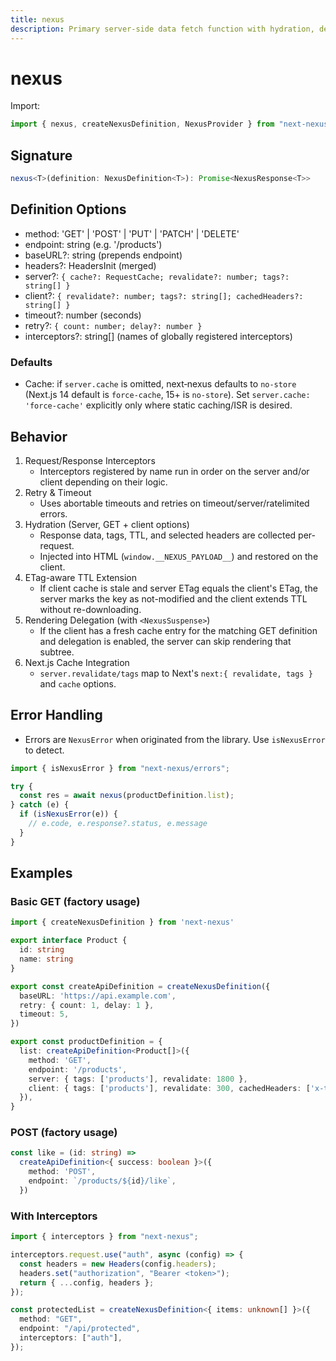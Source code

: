 ```yaml
---
title: nexus
description: Primary server-side data fetch function with hydration, delegation, retry/timeout, and interceptors.
---
```


# nexus

Import:

```ts path=null start=null
import { nexus, createNexusDefinition, NexusProvider } from "next-nexus";
```

## Signature

```ts path=null start=null
nexus<T>(definition: NexusDefinition<T>): Promise<NexusResponse<T>>
```

## Definition Options

- method: 'GET' | 'POST' | 'PUT' | 'PATCH' | 'DELETE'
- endpoint: string (e.g. '/products')
- baseURL?: string (prepends endpoint)
- headers?: HeadersInit (merged)
- server?: `{ cache?: RequestCache; revalidate?: number; tags?: string[] }`
- client?: `{ revalidate?: number; tags?: string[]; cachedHeaders?: string[] }`
- timeout?: number (seconds)
- retry?: `{ count: number; delay?: number }`
- interceptors?: string[] (names of globally registered interceptors)

### Defaults
- Cache: if `server.cache` is omitted, next‑nexus defaults to `no-store` (Next.js 14 default is `force-cache`, 15+ is `no-store`). Set `server.cache: 'force-cache'` explicitly only where static caching/ISR is desired.

## Behavior

1. Request/Response Interceptors
   - Interceptors registered by name run in order on the server and/or client depending on their logic.
2. Retry & Timeout
   - Uses abortable timeouts and retries on timeout/server/ratelimited errors.
3. Hydration (Server, GET + client options)
   - Response data, tags, TTL, and selected headers are collected per-request.
   - Injected into HTML (`window.__NEXUS_PAYLOAD__`) and restored on the client.
4. ETag-aware TTL Extension
   - If client cache is stale and server ETag equals the client's ETag, the server marks the key as not-modified and the client extends TTL without re-downloading.
5. Rendering Delegation (with `<NexusSuspense>`)
   - If the client has a fresh cache entry for the matching GET definition and delegation is enabled, the server can skip rendering that subtree.
6. Next.js Cache Integration
   - `server.revalidate/tags` map to Next's `next:{ revalidate, tags }` and `cache` options.

## Error Handling

- Errors are `NexusError` when originated from the library. Use `isNexusError` to detect.

```ts path=null start=null
import { isNexusError } from "next-nexus/errors";

try {
  const res = await nexus(productDefinition.list);
} catch (e) {
  if (isNexusError(e)) {
    // e.code, e.response?.status, e.message
  }
}
```

## Examples

### Basic GET (factory usage)

```ts path=null start=null
import { createNexusDefinition } from 'next-nexus'

export interface Product {
  id: string
  name: string
}

export const createApiDefinition = createNexusDefinition({
  baseURL: 'https://api.example.com',
  retry: { count: 1, delay: 1 },
  timeout: 5,
})

export const productDefinition = {
  list: createApiDefinition<Product[]>({
    method: 'GET',
    endpoint: '/products',
    server: { tags: ['products'], revalidate: 1800 },
    client: { tags: ['products'], revalidate: 300, cachedHeaders: ['x-total-count'] },
  }),
}
```

### POST (factory usage)

```ts path=null start=null
const like = (id: string) =>
  createApiDefinition<{ success: boolean }>({
    method: 'POST',
    endpoint: `/products/${id}/like`,
  })
```

### With Interceptors

```ts path=null start=null
import { interceptors } from "next-nexus";

interceptors.request.use("auth", async (config) => {
  const headers = new Headers(config.headers);
  headers.set("authorization", "Bearer <token>");
  return { ...config, headers };
});

const protectedList = createNexusDefinition<{ items: unknown[] }>({
  method: "GET",
  endpoint: "/api/protected",
  interceptors: ["auth"],
});
```

